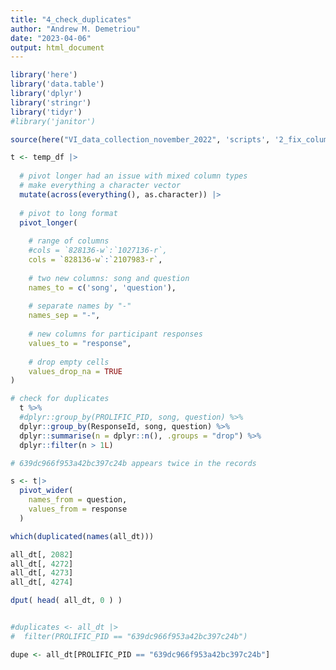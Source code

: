 ```yaml
---
title: "4_check_duplicates"
author: "Andrew M. Demetriou"
date: "2023-04-06"
output: html_document
---
```


```r
library('here')
library('data.table')
library('dplyr')
library('stringr')
library('tidyr')
#library('janitor')

source(here("VI_data_collection_november_2022", 'scripts', '2_fix_column_names_1.0.R'))
```


```r
t <- temp_df |> 
  
  # pivot longer had an issue with mixed column types
  # make everything a character vector
  mutate(across(everything(), as.character)) |>
  
  # pivot to long format
  pivot_longer(
    
    # range of columns
    #cols = `828136-w`:`1027136-r`, 
    cols = `828136-w`:`2107983-r`, 
  
    # two new columns: song and question
    names_to = c('song', 'question'),
  
    # separate names by "-"
    names_sep = "-", 
  
    # new columns for participant responses
    values_to = "response", 
  
    # drop empty cells
    values_drop_na = TRUE
)

```

```r
# check for duplicates
  t %>%
  #dplyr::group_by(PROLIFIC_PID, song, question) %>%
  dplyr::group_by(ResponseId, song, question) %>%
  dplyr::summarise(n = dplyr::n(), .groups = "drop") %>%
  dplyr::filter(n > 1L)

# 639dc966f953a42bc397c24b appears twice in the records
```


```r
s <- t|> 
  pivot_wider(
    names_from = question, 
    values_from = response
  )
```

```r
which(duplicated(names(all_dt)))

all_dt[, 2082]
all_dt[, 4272]
all_dt[, 4273]
all_dt[, 4274]

dput( head( all_dt, 0 ) )


#duplicates <- all_dt |>
#  filter(PROLIFIC_PID == "639dc966f953a42bc397c24b")

dupe <- all_dt[PROLIFIC_PID == "639dc966f953a42bc397c24b"]
```

